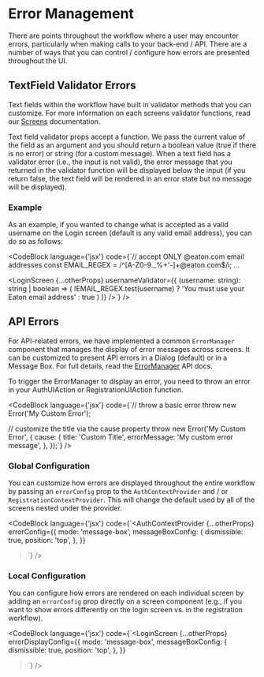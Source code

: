
# Error Management

There are points throughout the workflow where a user may encounter errors, particularly when making calls to your back-end / API. There are a number of ways that you can control / configure how errors are presented throughout the UI.

## TextField Validator Errors

Text fields within the workflow have built in validator methods that you can customize. For more information on each screens validator functions, read our [Screens](/workflows/screens/) documentation.

Text field validator props accept a function. We pass the current value of the field as an argument and you should return a boolean value (true if there is no error) or string (for a custom message). When a text field has a validator error (i.e., the input is not valid), the error message that you returned in the validator function will be displayed below the input (if you return false, the text field will be rendered in an error state but no message will be displayed).

### Example

As an example, if you wanted to change what is accepted as a valid username on the Login screen (default is any valid email address), you can do so as follows:

<CodeBlock
    language={'jsx'}
    code={`// accept ONLY @eaton.com email addresses
const EMAIL_REGEX = /^[A-Z0-9._%+'-]+@eaton\.com$/i;
...

<LoginScreen
    {...otherProps}
    usernameValidator={{
        (username: string): string | boolean => (
            !EMAIL_REGEX.test(username) ? 'You must use your Eaton email address' : true
        )
    )}
/>`}
/>

## API Errors

For API-related errors, we have implemented a common `ErrorManager` component that manages the display of error messages across screens. It can be customized to present API errors in a Dialog (default) or in a Message Box. For full details, read the [ErrorManager](/workflows/error-manager/) API docs.

To trigger the ErrorManager to display an error, you need to throw an error in your AuthUIAction or RegistrationUIAction function. 

<CodeBlock
    language={'jsx'}
    code={`// throw a basic error
throw new Error('My Custom Error');

// customize the title via the cause property
throw new Error('My Custom Error', {
    cause: {
        title: 'Custom Title',
        errorMessage: 'My custom error message',
    },
});`}
/>

### Global Configuration

You can customize how errors are displayed throughout the entire workflow by passing an `errorConfig` prop to the `AuthContextProvider` and / or `RegistrationContextProvider`. This will change the default used by all of the screens nested under the provider.

<CodeBlock
    language={'jsx'}
    code={`<AuthContextProvider
    {...otherProps}
    errorConfig={{
        mode: 'message-box',
        messageBoxConfig: {
            dismissible: true,
            position: 'top',
        },
    }}
>`}
/>

### Local Configuration

You can configure how errors are rendered on each individual screen by adding an `errorConfig` prop directly on a screen component (e.g., if you want to show errors differently on the login screen vs. in the registration workflow).

<CodeBlock
    language={'jsx'}
    code={`<LoginScreen
    {...otherProps}
    errorDisplayConfig={{
        mode: 'message-box',
        messageBoxConfig: {
            dismissible: true,
            position: 'top',
        },
    }}
>`}
/>



